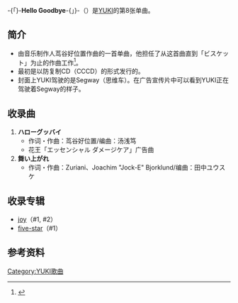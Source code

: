 {{Infobox Single
| Name        = Hello Goodbye<br />{{lang|ja|ハローグッバイ}}
| Artist      = [[YUKI_(歌手)|YUKI]]
| Album       = [[joy_(YUKI的专辑)|joy]]
| B-side      = 舞い上がれ
| Released    = 2004年11月10日
| Format      = [[单曲|单曲]]
| Genre       = [[J-POP|J-POP]]
| Length      = 8[[分|分]]48[[秒|秒]]
| Label       = [[Epic_Records_Japan|Epic Records Japan]]
| Chart position =* 6位（[[Oricon公信榜|Oricon公信榜]]）
* 2004年度年間319位（Oricon公信榜）
| Last single  = [[Home_Sweet_Home_(YUKI的单曲)|Home Sweet Home]]<br />（2004年）
| This single  = '''ハローグッバイ'''<br />（2004年）
| Next single  = [[JOY_(YUKI的单曲)|JOY]]<br />（2005年）
}}
-{「}-'''Hello Goodbye'''-{」}-（{{lang-ja|ハローグッバイ}}）是[[YUKI_(歌手)|YUKI]]的第8张单曲。

== 简介 ==
* 由音乐制作人茑谷好位置作曲的一首单曲，他担任了从这首曲直到「ビスケット」为止的作曲工作<ref>{{Cite web|url=http://ent2.excite.co.jp/music/interview/2004/yuki2/inter1.html|title=Interview With YUKI|accessdate=2016-11-02|author=|date=2004|publisher=Excite.Music|archive-date=2009-05-26|archive-url=https://web.archive.org/web/20090526214602/http://ent2.excite.co.jp/music/interview/2004/yuki2/inter1.html|dead-url=no}}</ref>。
* 最初是以防复制CD（CCCD）的形式发行的。
* 封面上YUKI驾驶的是Segway（思维车）。在广告宣传片中可以看到YUKI正在驾驶着Segway的样子。

== 收录曲 ==
# '''ハローグッバイ'''
#* 作词・作曲：茑谷好位置/编曲：汤浅笃
#* 花王「エッセンシャル ダメージケア」广告曲
# '''舞い上がれ'''
#* 作词・作曲：Zuriani、Joachim "Jock-E" Bjorklund/编曲：田中ユウスケ

== 收录专辑 ==
* [[joy_(YUKI的专辑)|joy]]（#1, #2）
* [[five-star_(YUKI的专辑)|five-star]]（#1）

== 参考资料 ==
{{Reflist}}
{{YUKI}}
[[Category:YUKI歌曲|Category:YUKI歌曲]]
